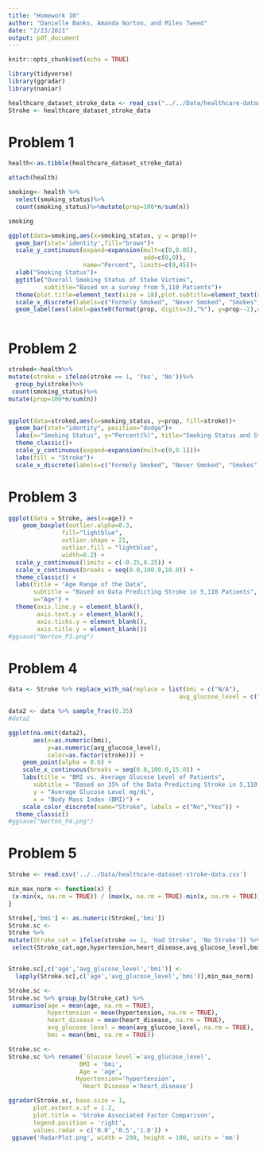 ```yaml
---
title: "Homework 10"
author: "Danielle Banks, Amanda Norton, and Miles Tweed"
date: "2/23/2021"
output: pdf_document
---
```


```r
knitr::opts_chunk$set(echo = TRUE)

library(tidyverse)
library(ggradar)
library(naniar)

healthcare_dataset_stroke_data <- read_csv("../../Data/healthcare-dataset-stroke-data.csv")
Stroke <- healthcare_dataset_stroke_data

```

# Problem 1
```r


health<-as.tibble(healthcare_dataset_stroke_data)

attach(health)

smoking<- health %>%
  select(smoking_status)%>%
  count(smoking_status)%>%mutate(prop=100*n/sum(n))

smoking

```

```r
ggplot(data=smoking,aes(x=smoking_status, y = prop))+
  geom_bar(stat='identity',fill="brown")+
  scale_y_continuous(expand=expansion(mult=c(0,0.05), 
                                      add=c(0,0)),
                     name="Percent", limits=c(0,45))+
  xlab("Smoking Status")+
  ggtitle("Overall Smoking Status of Stoke Victims", 
          subtitle="Based on a survey from 5,110 Patients")+
  theme(plot.title=element_text(size = 18),plot.subtitle=element_text(size=8))+
  scale_x_discrete(labels=c("Formely Smoked", "Never Smoked", "Smokes", "Uknown"))+
  geom_label(aes(label=paste0(format(prop, digits=3),"%"), y=prop--2),color="black",size=3.2)



```

# Problem 2
```r


stroked<-health%>% 
mutate(stroke = ifelse(stroke == 1, 'Yes', 'No'))%>%
  group_by(stroke)%>%
 count(smoking_status)%>%
mutate(prop=100*n/sum(n))
  

ggplot(data=stroked,aes(x=smoking_status, y=prop, fill=stroke))+
  geom_bar(stat="identity", position="dodge")+
  labs(x="Smoking Status", y="Percent(%)", title="Smoking Status and Stroke")+
  theme_classic()+
  scale_y_continuous(expand=expansion(mult=c(0,0.1)))+
  labs(fill = "Stroke")+
  scale_x_discrete(labels=c("Formely Smoked", "Never Smoked", "Smokes", "Uknown"))

```

# Problem 3 

```r
ggplot(data = Stroke, aes(x=age)) + 
    geom_boxplot(outlier.alpha=0.3, 
               fill="lightblue", 
               outlier.shape = 21, 
               outlier.fill = "lightblue",
               width=0.2) +
  scale_y_continuous(limits = c(-0.25,0.25)) +
  scale_x_continuous(breaks = seq(0.0,100.0,10.0)) +
  theme_classic() +
  labs(title = "Age Range of the Data",
       subtitle = "Based on Data Predicting Stroke in 5,110 Patients",
       x="Age") +
  theme(axis.line.y = element_blank(),
        axis.text.y = element_blank(),
        axis.ticks.y = element_blank(),
        axis.title.y = element_blank())
#ggsave("Norton_P3.png")
```

# Problem 4
```r
data <- Stroke %>% replace_with_na(replace = list(bmi = c("N/A"),
                                                avg_glucose_level = c("N/A")))
```


```r
data2 <- data %>% sample_frac(0.35)
#data2
```


```r
ggplot(na.omit(data2), 
       aes(x=as.numeric(bmi), 
           y=as.numeric(avg_glucose_level), 
           color=as.factor(stroke))) +
    geom_point(alpha = 0.6) +
    scale_x_continuous(breaks = seq(0.0,100.0,15.0)) +
    labs(title = "BMI vs. Average Glucose Level of Patients",
       subtitle = "Based on 35% of the Data Predicting Stroke in 5,110 Patients",
       y = "Average Glucose Level mg/dL",
       x = "Body Mass Index (BMI)") +
    scale_color_discrete(name="Stroke", labels = c("No","Yes")) +
  theme_classic()
#ggsave("Norton_P4.png")
```

# Problem 5

```r
Stroke <- read.csv('../../Data/healthcare-dataset-stroke-data.csv')

min_max_norm <- function(x) {
 (x-min(x, na.rm = TRUE)) / (max(x, na.rm = TRUE)-min(x, na.rm = TRUE))
}

Stroke[,'bmi'] <- as.numeric(Stroke[,'bmi'])
Stroke.sc <-
Stroke %>%
mutate(Stroke_cat = ifelse(stroke == 1, 'Had Stroke', 'No Stroke')) %>%
 select(Stroke_cat,age,hypertension,heart_disease,avg_glucose_level,bmi)


Stroke.sc[,c('age','avg_glucose_level','bmi')] <- 
  lapply(Stroke.sc[,c('age','avg_glucose_level','bmi')],min_max_norm)

Stroke.sc <-
Stroke.sc %>% group_by(Stroke_cat) %>%
 summarise(age = mean(age, na.rm = TRUE),
           hypertension = mean(hypertension, na.rm = TRUE),
           heart_disease = mean(heart_disease, na.rm = TRUE),
           avg_glucose_level = mean(avg_glucose_level, na.rm = TRUE),
           bmi = mean(bmi, na.rm = TRUE))

Stroke.sc <-
Stroke.sc %>% rename(`Glucose level`='avg_glucose_level',
                    BMI = 'bmi',
                    Age = 'age',
                   Hypertension='hypertension',
                    `Heart Disease`='heart_disease')

ggradar(Stroke.sc, base.size = 1,
       plot.extent.x.sf = 1.2,
       plot.title = 'Stroke Associated Factor Comparison',
       legend.position = 'right',
       values.radar = c('0.0','0.5','1.0')) +
 ggsave('RadarPlot.png', width = 200, height = 100, units = 'mm')
```